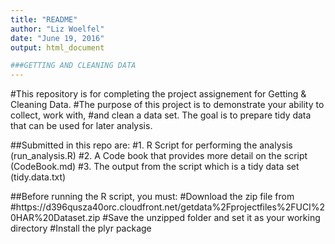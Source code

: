 ```yaml
---
title: "README"
author: "Liz Woelfel"
date: "June 19, 2016"
output: html_document

###GETTING AND CLEANING DATA
---
```

#This repository is for completing the project assignement for Getting & Cleaning Data. 
#The purpose of this project is to demonstrate your ability to collect, work with, 
#and clean a data set. The goal is to prepare tidy data that can be used for later analysis.

##Submitted in this repo are: 
        #1. R Script for performing the analysis (run_analysis.R) 
        #2. A Code book that provides more detail on the script (CodeBook.md) 
        #3. The output from the script which is a tidy data set (tidy.data.txt)

##Before running the R script, you must: 
        #Download the zip file from
        #https://d396qusza40orc.cloudfront.net/getdata%2Fprojectfiles%2FUCI%20HAR%20Dataset.zip 
        #Save the unzipped folder and set it as your working directory 
        #Install the plyr package